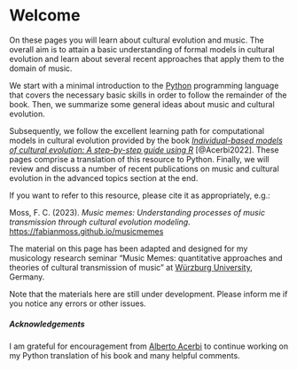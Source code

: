 # Welcome {.unnumbered}

On these pages you will learn about cultural evolution and music.
The overall aim is to attain a basic understanding of formal models in cultural evolution and learn about several recent approaches that apply them to the domain of music.

We start with a minimal introduction to the [Python](https://www.python.org/) programming language that covers the necessary basic skills in order to follow the remainder of the book. Then, we summarize some general ideas about music and cultural evolution. 

Subsequently, we follow the excellent learning path for computational models in cultural evolution provided by the book [_Individual-based models of cultural evolution: A step-by-step guide using R_](https://acerbialberto.com/IBM-cultevo/) [@Acerbi2022]. These pages comprise a translation of this resource to Python. Finally, we will review and discuss a number of recent publications on music and cultural evolution in the advanced topics section at the end.

:::{.callout}
If you want to refer to this resource, please cite it as appropriately, e.g.: 

Moss, F. C. (2023). _Music memes: Understanding processes of music transmission through cultural evolution modeling_. <https://fabianmoss.github.io/musicmemes>
:::

:::{.callout-important}
The material on this page has been adapted and designed for my musicology research seminar "Music Memes: quantitative approaches and theories of cultural transmission of music" at [Würzburg University](https://uni-wuerzburg.de/), Germany.

Note that the materials here are still under development. Please inform me if you notice any errors or other issues.
:::

##### Acknowledgements {.appendix}

I am grateful for encouragement from [Alberto Acerbi](https://twitter.com/acerbialberto) to continue working on my Python translation of his book and many helpful comments.